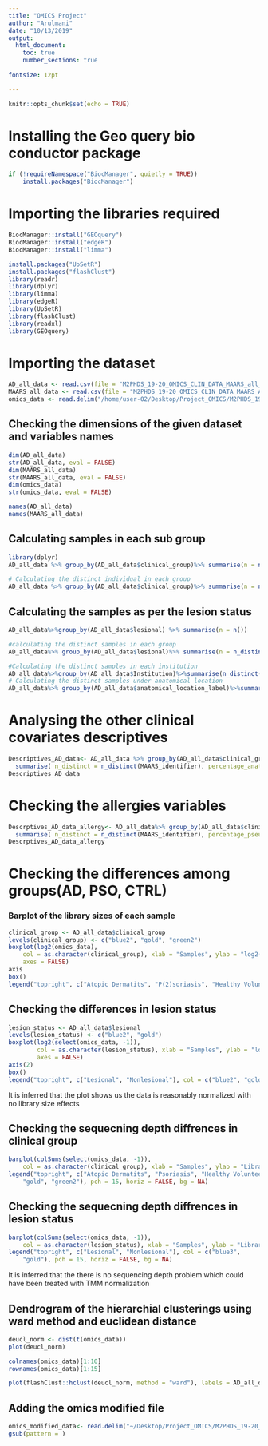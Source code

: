 ```yaml
---
title: "OMICS Project"
author: "Arulmani"
date: "10/13/2019"
output: 
  html_document:
    toc: true
    number_sections: true  
    
fontsize: 12pt 

---
```


```r
knitr::opts_chunk$set(echo = TRUE)
```

# Installing the Geo query bio conductor package
```r
if (!requireNamespace("BiocManager", quietly = TRUE))
    install.packages("BiocManager")

```


# Importing the libraries required
```r
BiocManager::install("GEOquery")
BiocManager::install("edgeR")
BiocManager::install("limma")

install.packages("UpSetR")
install.packages("flashClust")
library(readr)
library(dplyr)
library(limma)
library(edgeR)
library(UpSetR)
library(flashClust)
library(readxl)
library(GEOquery)
```



# Importing the dataset

```r

AD_all_data <- read.csv(file = "M2PHDS_19-20_OMICS_CLIN_DATA_MAARS_all_Fri_Apr_04_14h_CEST_2014.csv", header = TRUE, sep = "\t")
MAARS_all_data <- read.csv(file = "M2PHDS_19-20_OMICS_CLIN_DATA_MAARS_AD_full_20190131_12-34-49.csv", header = TRUE, sep = "\t")
omics_data <- read.delim("/home/user-02/Desktop/Project_OMICS/M2PHDS_19-20_OMICS_TRANSC_MAARS_normTranscriptome_618samples_16042014.txt")

```


## Checking the dimensions of the given dataset and variables names
```r
dim(AD_all_data)
str(AD_all_data, eval = FALSE)
dim(MAARS_all_data)
str(MAARS_all_data, eval = FALSE)
dim(omics_data)
str(omics_data, eval = FALSE)
```

```r
names(AD_all_data)
names(MAARS_all_data)
```

## Calculating samples in each sub group
```r
library(dplyr)
AD_all_data %>% group_by(AD_all_data$clinical_group)%>% summarise(n = n())

# Calculating the distinct individual in each group
AD_all_data %>% group_by(AD_all_data$clinical_group)%>% summarise(n = n_distinct(MAARS_identifier))

```

## Calculating the samples as per the lesion status

```r
AD_all_data%>%group_by(AD_all_data$lesional) %>% summarise(n = n())

#calculating the distinct samples in each group
AD_all_data%>% group_by(AD_all_data$lesional)%>% summarise(n = n_distinct(MAARS_identifier))

#Calculating the distinct samples in each institution
AD_all_data%>%group_by(AD_all_data$Institution)%>%summarise(n_distinct(MAARS_identifier))
# Calculating the distinct samples under anatomical location
AD_all_data%>% group_by(AD_all_data$anatomical_location_label)%>%summarise(n_distinct = n_distinct(MAARS_identifier))
```

# Analysing the other clinical covariates descriptives
```r

Descriptives_AD_data<- AD_all_data %>% group_by(AD_all_data$clinical_group)%>% 
  summarise( n_distinct = n_distinct(MAARS_identifier), percentage_anatomical_loc_PT = sum(anatomical_location_label == "PT")/n()*100, percentage_anatomical_loc_UB = sum(anatomical_location_label == "UB")/n()*100, percentage_anatomical_loc_B = sum(anatomical_location_label == "B")/n()*100, percentage_anatomical_loc_LB = sum(anatomical_location_label == "LB")/n()*100, percentage_anatomical_loc_T = sum(anatomical_location_label == "T")/n()*100, percentage_HHU = sum(Institution == "HHU")/n()*100, percentage_KINGS = sum(Institution == "KINGS")/n()*100, percentage_UH = sum(Institution == "UH")/n()*100, mean_age = mean(CUSTOM_Age), sd_age = sd(CUSTOM_Age), percentage_male  = sum(Gender == "Male")/n()*100)
Descriptives_AD_data

```

# Checking the allergies variables
```r


Descrptives_AD_data_allergy<- AD_all_data%>% group_by(AD_all_data$clinical_group)%>% 
  summarise( n_distinct = n_distinct(MAARS_identifier), percentage_pseudo_allergy = sum(Known_Allergies_v2..Pseudo_Drug_Allergy == "FALSE")/n()*100, percentage_House_dust_mite = sum(Known_Allergies_v2..House_dust_mite)/n()*100,  percentage_Food = sum(Known_Allergies_v2..Food)/n()*100,  percentage_Pollen = sum(Known_Allergies_v2..Pollen)/n()*100,  percentage_contact_allergy = sum(Known_Allergies_v2..Contact_Allergy)/n()*100,  percentage_drug_allergy = sum(Known_Allergies_v2..Drug_Allergy)/n()*100,  percentage_allergy_animal = sum(Known_Allergies_v2..Animal)/n()*100)
Descrptives_AD_data_allergy
```


# Checking the differences among groups(AD, PSO, CTRL)
### Barplot of the library sizes of each sample
```r
clinical_group <- AD_all_data$clinical_group
levels(clinical_group) <- c("blue2", "gold", "green2")
boxplot(log2(omics_data),
    col = as.character(clinical_group), xlab = "Samples", ylab = "log2(raw counts)", 
    axes = FALSE)
axis
box()
legend("topright", c("Atopic Dermatits", "P(2)soriasis", "Healthy Volunteers"), col = c("blue2", "gold", "green2"), pch = 15, horiz = TRUE, bg= NA)

```


## Checking the differences in lesion status
```r
lesion_status <- AD_all_data$lesional
levels(lesion_status) <- c("blue2", "gold")
boxplot(log2(select(omics_data, -1)),
        col = as.character(lesion_status), xlab = "Samples", ylab = "log2(raw counts)",
        axes = FALSE)
axis(2)
box()
legend("topright", c("Lesional", "Nonlesional"), col = c("blue2", "gold"), pch = 15, horiz = TRUE, bg = NA)
```

It is inferred that the plot shows us the data is reasonably normalized with no library size effects


## Checking the sequecning depth diffrences in clinical group
```r
barplot(colSums(select(omics_data, -1)), 
    col = as.character(clinical_group), xlab = "Samples", ylab = "Library size", names.arg = "")
legend("topright", c("Atopic Dermatits", "Psoriasis", "Healthy Volunteers"), col = c("blue3", 
    "gold", "green2"), pch = 15, horiz = FALSE, bg = NA)
```

## Checking the sequecning depth diffrences in lesion status

```r
barplot(colSums(select(omics_data, -1)), 
    col = as.character(lesion_status), xlab = "Samples", ylab = "Library size", names.arg = "")
legend("topright", c("Lesional", "Nonlesional"), col = c("blue3", 
    "gold"), pch = 15, horiz = FALSE, bg = NA)
```
It is inferred that the there is no sequencing depth problem which could have been treated with TMM normalization

## Dendrogram of the hierarchial clusterings using ward method and euclidean distance

```r
deucl_norm <- dist(t(omics_data))
plot(deucl_norm)

colnames(omics_data)[1:10]
rownames(omics_data)[1:15]

plot(flashClust::hclust(deucl_norm, method = "ward"), labels = AD_all_data$clinical_group)

```

## Adding the omics modified file 
```r

omics_modified_data<- read.delim("~/Desktop/Project_OMICS/M2PHDS_19-20_OMICS_TRANSC_MAARS_normTranscriptome_618samples_16042014.csv")
gsub(pattern = )
```


